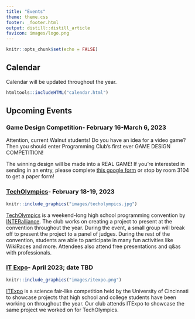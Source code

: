 ```yaml
---
title: "Events"
theme: theme.css
footer: _footer.html
output: distill::distill_article
favicon: images/logo.png
---
```


```r
knitr::opts_chunk$set(echo = FALSE)
```


## Calendar
Calendar will be updated throughout the year.

```r
htmltools::includeHTML("calendar.html")
```

## Upcoming Events
### Game Design Competition- February 16-March 6, 2023
Attention, current Walnut students! Do you have an idea for a video game? Then you should enter Programming Club's first ever GAME DESIGN COMPETITION!

The winning design will be made into a REAL GAME! If you're interested in sending in an entry, please complete [this google form](https://forms.gle/Uhd6PQjFyxUKGh4c7) or stop by room 3104 to get a paper form!

### [TechOlympics](https://techolympics.org/)- February 18-19, 2023
```r
knitr::include_graphics("images/techolympics.jpg")
```

[TechOlympics](https://techolympics.org/) is a weekend-long high school programming convention by [INTERalliance](https://interalliance.org/home/). The club works on creating a project to present at the convention throughout the year. During the event, a small group will break off to present the project to a panel of judges. During the rest of the convention, students are able to participate in many fun activities like WikiRaces and more. Attendees also attend free presentations and q&as with professionals.

### [IT Expo](https://itexpo.live/)- April 2023; date TBD
```r
knitr::include_graphics("images/itexpo.png")
```

[ITExpo](https://itexpo.live/) is a science fair-like competition held by the University of Cincinnati to showcase projects that high school and college students have been working on throughout the year. Our club attends ITExpo to showcase the same project we worked on for TechOlympics.
